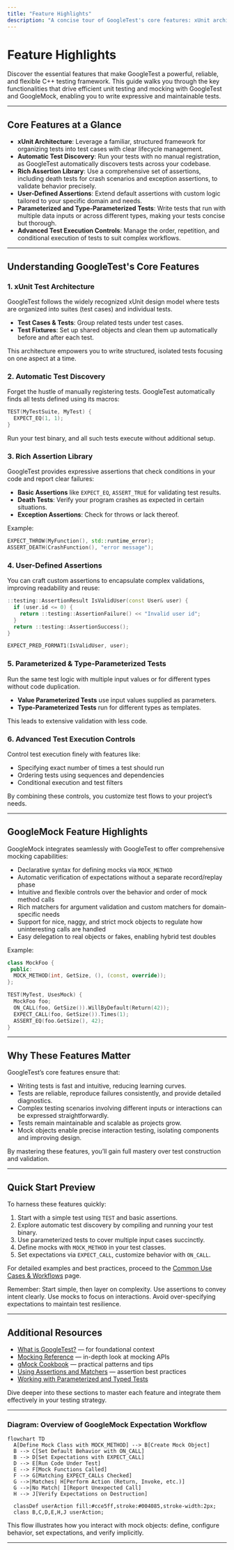 ```yaml
---
title: "Feature Highlights"
description: "A concise tour of GoogleTest's core features: xUnit architecture, automatic test discovery, rich assertion library (including death tests and exception assertions), user-defined assertions, parameterized and type-parameterized tests, and advanced test execution controls."
---
```


# Feature Highlights

Discover the essential features that make GoogleTest a powerful, reliable, and flexible C++ testing framework. This guide walks you through the key functionalities that drive efficient unit testing and mocking with GoogleTest and GoogleMock, enabling you to write expressive and maintainable tests.

---

## Core Features at a Glance

- **xUnit Architecture**: Leverage a familiar, structured framework for organizing tests into test cases with clear lifecycle management.
- **Automatic Test Discovery**: Run your tests with no manual registration, as GoogleTest automatically discovers tests across your codebase.
- **Rich Assertion Library**: Use a comprehensive set of assertions, including death tests for crash scenarios and exception assertions, to validate behavior precisely.
- **User-Defined Assertions**: Extend default assertions with custom logic tailored to your specific domain and needs.
- **Parameterized and Type-Parameterized Tests**: Write tests that run with multiple data inputs or across different types, making your tests concise but thorough.
- **Advanced Test Execution Controls**: Manage the order, repetition, and conditional execution of tests to suit complex workflows.

---

## Understanding GoogleTest's Core Features

### 1. xUnit Test Architecture

GoogleTest follows the widely recognized xUnit design model where tests are organized into suites (test cases) and individual tests.

- **Test Cases & Tests**: Group related tests under test cases.
- **Test Fixtures**: Set up shared objects and clean them up automatically before and after each test.

This architecture empowers you to write structured, isolated tests focusing on one aspect at a time.

### 2. Automatic Test Discovery

Forget the hustle of manually registering tests. GoogleTest automatically finds all tests defined using its macros:

```cpp
TEST(MyTestSuite, MyTest) {
  EXPECT_EQ(1, 1);
}
```

Run your test binary, and all such tests execute without additional setup.

### 3. Rich Assertion Library

GoogleTest provides expressive assertions that check conditions in your code and report clear failures:

- **Basic Assertions** like `EXPECT_EQ`, `ASSERT_TRUE` for validating test results.
- **Death Tests**: Verify your program crashes as expected in certain situations.
- **Exception Assertions**: Check for throws or lack thereof.

Example:

```cpp
EXPECT_THROW(MyFunction(), std::runtime_error);
ASSERT_DEATH(CrashFunction(), "error message");
```

### 4. User-Defined Assertions

You can craft custom assertions to encapsulate complex validations, improving readability and reuse:

```cpp
::testing::AssertionResult IsValidUser(const User& user) {
  if (user.id <= 0) {
    return ::testing::AssertionFailure() << "Invalid user id";
  }
  return ::testing::AssertionSuccess();
}

EXPECT_PRED_FORMAT1(IsValidUser, user);
```

### 5. Parameterized & Type-Parameterized Tests

Run the same test logic with multiple input values or for different types without code duplication.

- **Value Parameterized Tests** use input values supplied as parameters.
- **Type-Parameterized Tests** run for different types as templates.

This leads to extensive validation with less code.

### 6. Advanced Test Execution Controls

Control test execution finely with features like:

- Specifying exact number of times a test should run
- Ordering tests using sequences and dependencies
- Conditional execution and test filters

By combining these controls, you customize test flows to your project’s needs.

---

## GoogleMock Feature Highlights

GoogleMock integrates seamlessly with GoogleTest to offer comprehensive mocking capabilities:

- Declarative syntax for defining mocks via `MOCK_METHOD`
- Automatic verification of expectations without a separate record/replay phase
- Intuitive and flexible controls over the behavior and order of mock method calls
- Rich matchers for argument validation and custom matchers for domain-specific needs
- Support for nice, naggy, and strict mock objects to regulate how uninteresting calls are handled
- Easy delegation to real objects or fakes, enabling hybrid test doubles

Example:

```cpp
class MockFoo {
 public:
  MOCK_METHOD(int, GetSize, (), (const, override));
};

TEST(MyTest, UsesMock) {
  MockFoo foo;
  ON_CALL(foo, GetSize()).WillByDefault(Return(42));
  EXPECT_CALL(foo, GetSize()).Times(1);
  ASSERT_EQ(foo.GetSize(), 42);
}
```

---

## Why These Features Matter

GoogleTest’s core features ensure that:

- Writing tests is fast and intuitive, reducing learning curves.
- Tests are reliable, reproduce failures consistently, and provide detailed diagnostics.
- Complex testing scenarios involving different inputs or interactions can be expressed straightforwardly.
- Tests remain maintainable and scalable as projects grow.
- Mock objects enable precise interaction testing, isolating components and improving design.

By mastering these features, you’ll gain full mastery over test construction and validation.

---

## Quick Start Preview

To harness these features quickly:

1. Start with a simple test using `TEST` and basic assertions.
2. Explore automatic test discovery by compiling and running your test binary.
3. Use parameterized tests to cover multiple input cases succinctly.
4. Define mocks with `MOCK_METHOD` in your test classes.
5. Set expectations via `EXPECT_CALL`, customize behavior with `ON_CALL`.

For detailed examples and best practices, proceed to the [Common Use Cases & Workflows](../common_use_cases.md) page.


<Note>
Remember: Start simple, then layer on complexity. Use assertions to convey intent clearly. Use mocks to focus on interactions. Avoid over-specifying expectations to maintain test resilience.
</Note>

---

## Additional Resources

- [What is GoogleTest?](../introduction_and_value/welcome_to_googletest) — for foundational context
- [Mocking Reference](../../../docs/reference/mocking.md) — in-depth look at mocking APIs
- [gMock Cookbook](../../docs/gmock_cook_book.md) — practical patterns and tips
- [Using Assertions and Matchers](../../guides/core-testing-workflows/using-assertions-and-matchers.md) — assertion best practices
- [Working with Parameterized and Typed Tests](../../guides/core-testing-workflows/working-with-parameterized-and-typed-tests.md)

Dive deeper into these sections to master each feature and integrate them effectively in your testing strategy.

---

### Diagram: Overview of GoogleMock Expectation Workflow
```mermaid
flowchart TD
  A[Define Mock Class with MOCK_METHOD] --> B[Create Mock Object]
  B --> C[Set Default Behavior with ON_CALL]
  B --> D[Set Expectations with EXPECT_CALL]
  D --> E[Run Code Under Test]
  E --> F[Mock Functions Called]
  F --> G[Matching EXPECT_CALLs Checked]
  G -->|Matches| H[Perform Action (Return, Invoke, etc.)]
  G -->|No Match| I[Report Unexpected Call]
  H --> J[Verify Expectations on Destruction]

  classDef userAction fill:#cce5ff,stroke:#004085,stroke-width:2px;
  class B,C,D,E,H,J userAction;
```

This flow illustrates how you interact with mock objects: define, configure behavior, set expectations, and verify implicitly.

---
